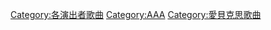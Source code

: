 [[Category:各演出者歌曲|Category:各演出者歌曲]]
[[Category:AAA|Category:AAA]]
[[Category:愛貝克思歌曲|Category:愛貝克思歌曲]]
